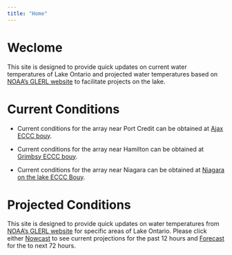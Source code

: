 ```yaml
---
title: "Home"
---
```

# Weclome

This site is designed to provide quick updates on current water temperatures of Lake Ontario and projected water temperatures based on  [NOAA's GLERL website](https://www.glerl.noaa.gov/res/glcfs/ncast.php?lake=ont) to facilitate projects on the lake. 

# Current Conditions 

- Current conditions for the array near Port Credit can be obtained at [Ajax ECCC bouy](https://weather.gc.ca/marine/weatherConditions-currentConditions_e.html?mapID=11&siteID=08203&stationID=45159).  

- Current conditions for the array near Hamilton can be obtained at [Grimbsy ECCC bouy](https://weather.gc.ca/marine/weatherConditions-currentConditions_e.html?mapID=11&siteID=08203&stationID=45139). 

- Current conditions for the array near Niagara can be obtained at [Niagara on the lake ECCC Bouy](https://seagull.glos.org/data-console/299/parameter/5265).

# Projected Conditions 

This site is designed to provide quick updates on  water temperatures 
from [NOAA's GLERL website](https://www.glerl.noaa.gov/res/glcfs/ncast.php?lake=ont) for specific areas of Lake Ontario. Please click either [Nowcast](https://benjaminhlina.github.io/aton/nowcast.html) to see current projections for the past 12 hours and [Forecast](https://benjaminhlina.github.io/aton/forecast.html) for the to next 72 hours. 
